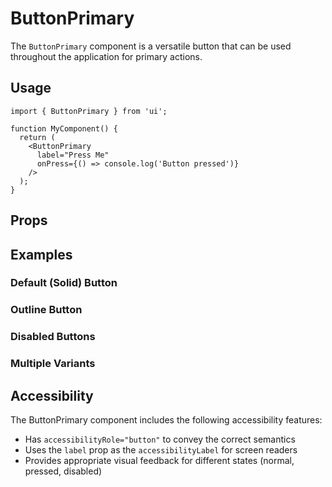 
<Meta title="Components/ButtonPrimary" component={ButtonPrimary} />

# ButtonPrimary

The `ButtonPrimary` component is a versatile button that can be used throughout the application for primary actions.

## Usage

```tsx
import { ButtonPrimary } from 'ui';

function MyComponent() {
  return (
    <ButtonPrimary 
      label="Press Me" 
      onPress={() => console.log('Button pressed')} 
    />
  );
}
```

## Props

<ArgsTable of={ButtonPrimary} />

## Examples

### Default (Solid) Button

<Canvas>
  <Story name="Default" story={ButtonPrimaryStories.Default} />
</Canvas>

### Outline Button

<Canvas>
  <Story name="Outline" story={ButtonPrimaryStories.Outline} />
</Canvas>

### Disabled Buttons

<Canvas>
  <Story name="Disabled" story={ButtonPrimaryStories.Disabled} />
</Canvas>

<Canvas>
  <Story name="OutlineDisabled" story={ButtonPrimaryStories.OutlineDisabled} />
</Canvas>

### Multiple Variants

<Canvas>
  <Story name="ButtonVariants" story={ButtonPrimaryStories.ButtonVariants} />
</Canvas>

## Accessibility

The ButtonPrimary component includes the following accessibility features:

- Has `accessibilityRole="button"` to convey the correct semantics
- Uses the `label` prop as the `accessibilityLabel` for screen readers
- Provides appropriate visual feedback for different states (normal, pressed, disabled) 